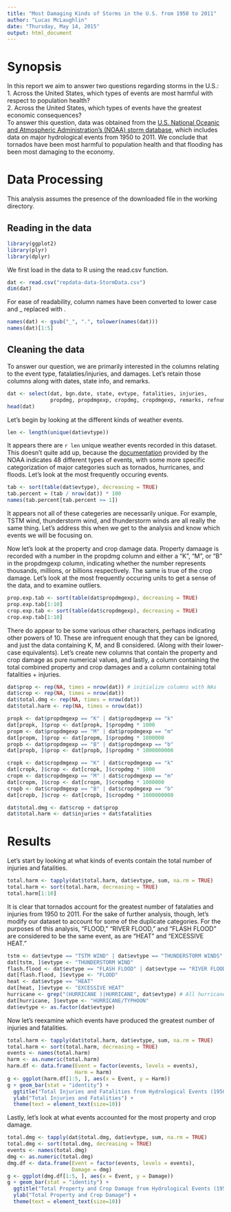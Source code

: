 ```yaml
---
title: "Most Damaging Kinds of Storms in the U.S. from 1950 to 2011"
author: "Lucas McLaughlin"
date: "Thursday, May 14, 2015"
output: html_document
---
```

# Synopsis
In this report we aim to answer two questions regarding storms in the U.S.:  
1. Across the United States, which types of events are most harmful with respect to population health?  
2. Across the United States, which types of events have the greatest economic consequences?  
To answer this question, data was obtained from the [U.S. National Oceanic and Atmospheric Administration's (NOAA) storm database](https://d396qusza40orc.cloudfront.net/repdata%2Fdata%2FStormData.csv.bz2), which includes data on major hydrological events from 1950 to 2011.  We conclude that tornados have been most harmful to population health and that flooding has been most damaging to the economy.

# Data Processing
This analysis assumes the presence of the downloaded file in the working directory.

## Reading in the data
```r
library(ggplot2)
library(plyr)
library(dplyr)
```

We first load in the data to R using the read.csv function.
```r
dat <- read.csv("repdata-data-StormData.csv")
dim(dat)
```

For ease of readability, column names have been converted to lower case and _ replaced with .
```r
names(dat) <- gsub("_", ".", tolower(names(dat)))
names(dat)[1:5]
```

## Cleaning the data

To answer our question, we are primarily interested in the columns relating to the event type, fatalaties/injuries, and damages.  Let's retain those columns along with dates, state info, and remarks.
```r
dat <- select(dat, bgn.date, state, evtype, fatalities, injuries,
              propdmg, propdmgexp, cropdmg, cropdmgexp, remarks, refnum)
head(dat)
```

Let's begin by looking at the different kinds of weather events.
```r
len <- length(unique(dat$evtype))
```

It appears there are `r len` unique weather events recorded in this dataset.  This doesn't quite add up, because the [documentation](https://d396qusza40orc.cloudfront.net/repdata%2Fpeer2_doc%2Fpd01016005curr.pdf) provided by the NOAA indicates 48 different types of events, with some more specific categorization of major categories such as tornados, hurricanes, and floods.  Let's look at the most frequently occuring events.

```r
tab <- sort(table(dat$evtype), decreasing = TRUE)
tab.percent = (tab / nrow(dat)) * 100
names(tab.percent[tab.percent >= 1])
```

It appears not all of these categeries are necessarily unique.  For example, TSTM wind, thunderstorm wind, and thunderstorm winds are all really the same thing.  Let's address this when we get to the analysis and know which events we will be focusing on.  

Now let's look at the property and crop damage data.  Property damaage is recorded with a number in the propdmg column and either a "K", "M", or "B" in the propdmgexp column, indicating whether the number represents thousands, millions, or billions respectively.  The same is true of the crop damage.  Let's look at the most frequently occuring units to get a sense of the data, and to examine outliers.

```r
prop.exp.tab <- sort(table(dat$propdmgexp), decreasing = TRUE)
prop.exp.tab[1:10]
crop.exp.tab <- sort(table(dat$cropdmgexp), decreasing = TRUE)
crop.exp.tab[1:10]
```

There do appear to be some various other characters, perhaps indicating other powers of 10.  These are infrequent enough that they can be ignored, and just the data containing K, M, and B considered.  (Along with their lower-case equivalents).  Let's create new columns that contain the property and crop damage as pure numerical values, and lastly, a column containing the total combined property and crop damages and a column containing total fatalities + injuries.

```r
dat$prop <- rep(NA, times = nrow(dat)) # initialize columns with NAs
dat$crop <- rep(NA, times = nrow(dat))
dat$total.dmg <- rep(NA, times = nrow(dat))
dat$total.harm <- rep(NA, times = nrow(dat))

propk <- dat$propdmgexp == "K" | dat$propdmgexp == "k"
dat[propk, ]$prop <- dat[propk, ]$propdmg * 1000
propm <- dat$propdmgexp == "M" | dat$propdmgexp == "m"
dat[propm, ]$prop <- dat[propm, ]$propdmg * 1000000
propb <- dat$propdmgexp == "B" | dat$propdmgexp == "b"
dat[propb, ]$prop <- dat[propb, ]$propdmg * 1000000000

cropk <- dat$cropdmgexp == "K" | dat$cropdmgexp == "k"
dat[cropk, ]$crop <- dat[cropk, ]$cropdmg * 1000
cropm <- dat$cropdmgexp == "M" | dat$cropdmgexp == "m"
dat[cropm, ]$crop <- dat[cropm, ]$cropdmg * 1000000
cropb <- dat$cropdmgexp == "B" | dat$cropdmgexp == "b"
dat[cropb, ]$crop <- dat[cropb, ]$cropdmg * 1000000000

dat$total.dmg <- dat$crop + dat$prop
dat$total.harm <- dat$injuries + dat$fatalities
```

# Results

Let's start by looking at what kinds of events contain the total number of injuries and fatalities.
```r
total.harm <- tapply(dat$total.harm, dat$evtype, sum, na.rm = TRUE)
total.harm <- sort(total.harm, decreasing = TRUE)
total.harm[1:10]
```

It is clear that tornados account for the greatest number of fatalaties and injuries from 1950 to 2011.  For the sake of further analysis, though, let's modify our dataset to account for some of the duplicate categories.  For the purposes of this analysis, "FLOOD," "RIVER FLOOD," and "FLASH FLOOD" are considered to be the same event, as are "HEAT" and "EXCESSIVE HEAT."

```r
tstm <- dat$evtype == "TSTM WIND" | dat$evtype == "THUNDERSTORM WINDS"
dat[tstm, ]$evtype <- "THUNDERSTORM WIND"
flash.flood <- dat$evtype == "FLASH FLOOD" | dat$evtype == "RIVER FLOOD"
dat[flash.flood, ]$evtype <- "FLOOD"
heat <- dat$evtype == "HEAT"
dat[heat, ]$evtype <- "EXCESSIVE HEAT"
hurricane <- grep("(HURRICANE )|HURRICANE", dat$evtype) # All hurricanes lumped together
dat[hurricane, ]$evtype <- "HURRICANE/TYPHOON"
dat$evtype <- as.factor(dat$evtype)
```

Now let's reexamine which events have produced the greatest number of injuries and fatalities.
```r
total.harm <- tapply(dat$total.harm, dat$evtype, sum, na.rm = TRUE)
total.harm <- sort(total.harm, decreasing = TRUE)
events <- names(total.harm)
harm <- as.numeric(total.harm)
harm.df <- data.frame(Event = factor(events, levels = events),
                      Harm = harm)
g <- ggplot(harm.df[1:5, ], aes(x = Event, y = Harm))
g + geom_bar(stat = "identity") +
  ggtitle("Total Injuries and Fatalities from Hydrological Events (1950 to 2011)") +
  ylab("Total Injuries and Fatalities") + 
  theme(text = element_text(size=10))
```

Lastly, let's look at what events accounted for the most property and crop damage.
```r
total.dmg <- tapply(dat$total.dmg, dat$evtype, sum, na.rm = TRUE)
total.dmg <- sort(total.dmg, decreasing = TRUE)
events <- names(total.dmg)
dmg <- as.numeric(total.dmg)
dmg.df <- data.frame(Event = factor(events, levels = events),
                     Damage = dmg)
g <- ggplot(dmg.df[1:5, ], aes(x = Event, y = Damage))
g + geom_bar(stat = "identity") +
  ggtitle("Total Property and Crop Damage from Hydrological Events (1950 to 2011)") +
  ylab("Total Property and Crop Damage") + 
  theme(text = element_text(size=10))
```

